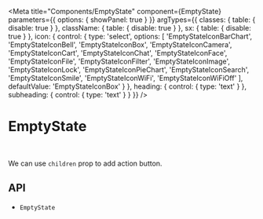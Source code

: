 

<Meta
  title="Components/EmptyState"
  component={EmptyState}
  parameters={{
    options: { showPanel: true }
  }}
  argTypes={{
    classes: {
      table: {
        disable: true
      }
    },
    className: {
      table: {
        disable: true
      }
    },
    sx: {
      table: {
        disable: true
      }
    },
    icon: {
      control: {
        type: 'select',
        options: [
          'EmptyStateIconBarChart',
          'EmptyStateIconBell',
          'EmptyStateIconBox',
          'EmptyStateIconCamera',
          'EmptyStateIconCart',
          'EmptyStateIconChat',
          'EmptyStateIconFace',
          'EmptyStateIconFile',
          'EmptyStateIconFilter',
          'EmptyStateIconImage',
          'EmptyStateIconLock',
          'EmptyStateIconPieChart',
          'EmptyStateIconSearch',
          'EmptyStateIconSmile',
          'EmptyStateIconWiFi',
          'EmptyStateIconWiFiOff'
        ],
        defaultValue: 'EmptyStateIconBox'
      }
    },
    heading: {
      control: {
        type: 'text'
      }
    },
    subheading: {
      control: {
        type: 'text'
      }
    }
  }}
/>

# EmptyState

<Description of={EmptyState} />

<Canvas>
  <Story story={stories.Demo} name="Demo" />
</Canvas>

<ArgsTable story="Demo" />

<br />

We can use `children` prop to add action button.

<Canvas>
  <Story story={stories.Action} name="Action" />
</Canvas>

## API

<ul>
  <li>
    <LinkTo kind="components-api-EmptyState" story="page">
      <code>EmptyState</code>
    </LinkTo>
  </li>
</ul>
